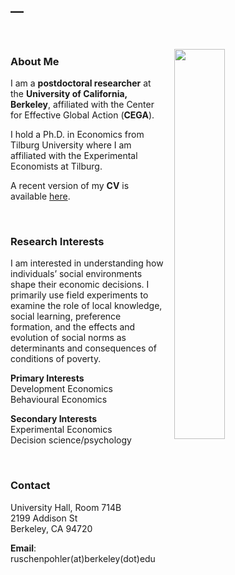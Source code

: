 ---
---


<link rel="stylesheet" href="styles.css" type="text/css">

<img src="pics/JRUE_portrait2.jpg" style="width:40%; border:0px solid; margin-left: 15px; margin-right: 40px; margin-top: 30px; " align="right">

<br>

### About Me

<p>

I am a **postdoctoral researcher** at the **University of California, Berkeley**, affiliated with the Center for Effective Global Action (**CEGA**).

I hold a Ph.D. in Economics from Tilburg University where I am affiliated with the Experimental Economists at Tilburg.

A recent version of my **CV** is available <a href="files/JRUE_CV_May2020.pdf" target="_blank">here</a>.

<br>

### Research Interests    

<p>

I am interested in understanding how individuals' social environments shape their economic decisions. I primarily use field experiments to examine the role of local knowledge, social learning, preference formation, and the effects and evolution of social norms as determinants and consequences of conditions of poverty.


**Primary Interests**  
Development Economics  
Behavioural Economics  

**Secondary Interests**  
Experimental Economics  
Decision science/psychology

<br>


### Contact

<p>

University Hall, Room 714B  
2199 Addison St  
Berkeley, CA 94720

**Email**: ruschenpohler(at)berkeley(dot)edu
